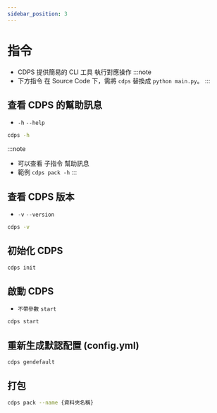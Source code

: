 ```yaml
---
sidebar_position: 3
---
```


# 指令
- CDPS 提供簡易的 CLI 工具 執行對應操作
:::note
- 下方指令 在 Source Code 下，需將 `cdps` 替換成 `python main.py`。
:::

## 查看 CDPS 的幫助訊息
- `-h` `--help`
```bash
cdps -h
```
:::note
- 可以查看 子指令 幫助訊息
- 範例 `cdps pack -h`
:::

## 查看 CDPS 版本
- `-v` `--version`
```bash
cdps -v
```

## 初始化 CDPS
```bash
cdps init
```

## 啟動 CDPS
- `不帶參數` `start`
```bash
cdps start
```

## 重新生成默認配置 (config.yml)
```bash
cdps gendefault
```

## 打包
```bash
cdps pack --name {資料夾名稱}
```